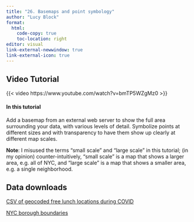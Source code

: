 ```yaml
---
title: "26. Basemaps and point symbology"
author: "Lucy Block"
format:
  html:
    code-copy: true
    toc-location: right
editor: visual
link-external-newwindow: true
link-external-icon: true
---
```


## Video Tutorial

{{< video https://www.youtube.com/watch?v=bmTP5WZgMz0 >}}

#### In this tutorial

Add a basemap from an external web server to show the full area surrounding your data, with various levels of detail. Symbolize points at different sizes and with transparency to have them show up clearly at different map scales.

**Note**: I misused the terms "small scale" and "large scale" in this tutorial; (in my opinion) counter-intuitively, "small scale" is a map that shows a larger area, e.g. all of NYC, and "large scale" is a map that shows a smaller area, e.g. a single neighborhood.

## Data downloads

[CSV of geocoded free lunch locations during COVID](https://drive.google.com/file/d/1SN6rf4weuCCMVLuT7O4TcDZB9bZk9BzT/view)

[NYC borough boundaries](https://data.cityofnewyork.us/City-Government/Borough-Boundaries/tqmj-j8zm)
